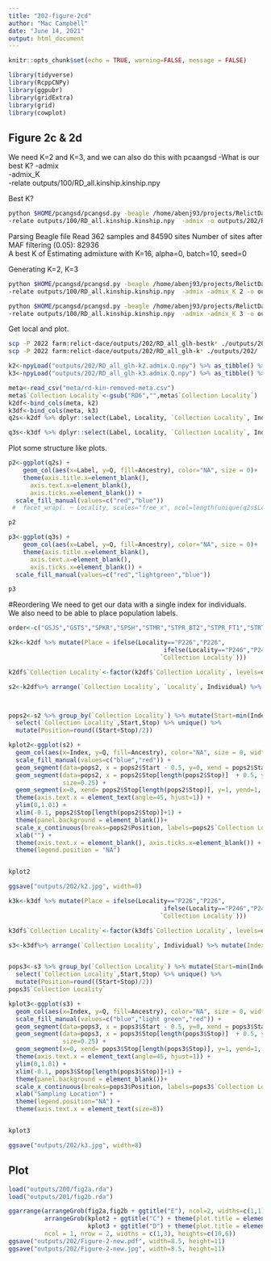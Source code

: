```yaml
---
title: "202-figure-2cd"
author: "Mac Campbell"
date: "June 14, 2021"
output: html_document
---
```


```r
knitr::opts_chunk$set(echo = TRUE, warning=FALSE, message = FALSE)
```

```r
library(tidyverse)
library(RcppCNPy)
library(ggpubr)
library(gridExtra)
library(grid)
library(cowplot)
```


## Figure 2c & 2d
We need K=2 and K=3, and we can also do this with pcaangsd
-What is our best K?
-admix     
-admix_K    
-relate outputs/100/RD_all.kinship.kinship.npy     

Best K?    
```sh
python $HOME/pcangsd/pcangsd.py -beagle /home/abenj93/projects/RelictDace/data/de_novo/RD_popgen/results_admix/all_admix/RD_all_glh.beagle.gz \
-relate outputs/100/RD_all.kinship.kinship.npy  -admix -o outputs/202/RD_all_glh-bestk -threads 10
```
Parsing Beagle file
Read 362 samples and 84590 sites
Number of sites after MAF filtering (0.05): 82936      
A best K of Estimating admixture with K=16, alpha=0, batch=10, seed=0      

Generating K=2, K=3        
```sh
python $HOME/pcangsd/pcangsd.py -beagle /home/abenj93/projects/RelictDace/data/de_novo/RD_popgen/results_admix/all_admix/RD_all_glh.beagle.gz \
-relate outputs/100/RD_all.kinship.kinship.npy  -admix -admix_K 2 -o outputs/202/RD_all_glh-k2 -threads 10

python $HOME/pcangsd/pcangsd.py -beagle /home/abenj93/projects/RelictDace/data/de_novo/RD_popgen/results_admix/all_admix/RD_all_glh.beagle.gz \
-relate outputs/100/RD_all.kinship.kinship.npy  -admix -admix_K 3 -o outputs/202/RD_all_glh-k3 -threads 10
```

Get local and plot.

```sh
scp -P 2022 farm:relict-dace/outputs/202/RD_all_glh-bestk* ./outputs/202/
scp -P 2022 farm:relict-dace/outputs/202/RD_all_glh-k* ./outputs/202/
```


```r
k2<-npyLoad("outputs/202/RD_all_glh-k2.admix.Q.npy") %>% as_tibble() %>% rename(Q1=V1, Q2=V2)
k3<-npyLoad("outputs/202/RD_all_glh-k3.admix.Q.npy") %>% as_tibble() %>% rename(Q1=V1, Q2=V2, Q3=V3)
```


```r
meta<-read_csv("meta/rd-kin-removed-meta.csv")
meta$`Collection Locality`<-gsub("RD6","",meta$`Collection Locality`)
k2df<-bind_cols(meta, k2)
k3df<-bind_cols(meta, k3)
q2s<-k2df %>% dplyr::select(Label, Locality, `Collection Locality`, Individual, Q1, Q2) %>% gather(key=Ancestry, value=Q, 5:6)

q3s<-k3df %>% dplyr::select(Label, Locality, `Collection Locality`, Individual, Q1, Q2, Q3) %>% gather(key=Ancestry, value=Q, 5:7)
```


Plot some structure like plots.
```r
p2<-ggplot(q2s) +
    geom_col(aes(x=Label, y=Q, fill=Ancestry), color="NA", size = 0)+
    theme(axis.title.x=element_blank(),
      axis.text.x=element_blank(),
      axis.ticks.x=element_blank()) +
  scale_fill_manual(values=c("red","blue"))
 #  facet_wrap(. ~ Locality, scales="free_x", ncol=length(unique(q2s$Locality)))

p2

p3<-ggplot(q3s) +
    geom_col(aes(x=Label, y=Q, fill=Ancestry), color="NA", size = 0)+
    theme(axis.title.x=element_blank(),
      axis.text.x=element_blank(),
      axis.ticks.x=element_blank()) +
  scale_fill_manual(values=c("red","lightgreen","blue"))

p3
```

#Reordering
We need to get our data with a single index for individuals.     
We also need to be able to place population labels.    

```r
order<-c("GSJS","GSTS","SPKR","SPSH","STMR","STPR_BT2","STPR_FT1","STRT","STWA","BTOC","BTQP","RBFL","RBFR","P226","P246")

k2k<-k2df %>% mutate(Place = ifelse(Locality=="P226","P226",
                                           ifelse(Locality=="P246","P246",
                                          `Collection Locality`)))

k2df$`Collection Locality`<-factor(k2df$`Collection Locality`, levels=order)

```

```r
s2<-k2df%>% arrange(`Collection Locality`, `Locality`, Individual) %>% mutate(Index=1:n()) %>% dplyr::select(Label, Index, Locality, `Collection Locality`, Individual, Q1, Q2) %>% gather(key=Ancestry, value=Q, 6:7)



pops2<-s2 %>% group_by(`Collection Locality`) %>% mutate(Start=min(Index), Stop=max(Index)) %>% 
  select(`Collection Locality`,Start,Stop) %>% unique() %>% 
  mutate(Position=round((Start+Stop)/2))
```

```r
kplot2<-ggplot(s2) +
  geom_col(aes(x=Index, y=Q, fill=Ancestry), color="NA", size = 0, width = 1)+
  scale_fill_manual(values=c("blue","red")) +
  geom_segment(data=pops2, x = pops2$Start - 0.5, y=0, xend = pops2$Start-0.5, yend=1, alpha=0.9, size=0.25) +
  geom_segment(data=pops2, x = pops2$Stop[length(pops2$Stop)]  + 0.5, y=0, xend= pops2$Stop[length(pops2$Stop)] + 0.5, yend=1,  alpha=0.9,
               size=0.25) +
  geom_segment(x=0, xend= pops2$Stop[length(pops2$Stop)], y=1, yend=1, alpha=0.9, size=0.25) +
  theme(axis.text.x = element_text(angle=45, hjust=1)) +
  ylim(0,1.01) +
  xlim(-0.1, pops2$Stop[length(pops2$Stop)]+1) +
  theme(panel.background = element_blank())+
  scale_x_continuous(breaks=pops2$Position, labels=pops2$`Collection Locality`) +
  xlab("") +
  theme(axis.text.x = element_blank(), axis.ticks.x=element_blank()) +
  theme(legend.position = "NA")


kplot2

ggsave("outputs/202/k2.jpg", width=8)
```

```r

k3k<-k3df %>% mutate(Place = ifelse(Locality=="P226","P226",
                                           ifelse(Locality=="P246","P246",
                                          `Collection Locality`)))

k3df$`Collection Locality`<-factor(k3df$`Collection Locality`, levels=order)

s3<-k3df%>% arrange(`Collection Locality`, Individual) %>% mutate(Index=1:n()) %>% dplyr::select(Label, Index, Locality, `Collection Locality`, Individual, Q1, Q2, Q3) %>% gather(key=Ancestry, value=Q, 6:8)


pops3<-s3 %>% group_by(`Collection Locality`) %>% mutate(Start=min(Index), Stop=max(Index)) %>% 
  select(`Collection Locality`,Start,Stop) %>% unique() %>% 
  mutate(Position=round((Start+Stop)/2))
pops3$`Collection Locality`
```

```r
kplot3<-ggplot(s3) +
  geom_col(aes(x=Index, y=Q, fill=Ancestry), color="NA", size = 0, width = 1)+
  scale_fill_manual(values=c("blue","light green","red")) +
  geom_segment(data=pops3, x = pops3$Start - 0.5, y=0, xend = pops3$Start-0.5, yend=1, alpha=0.9, size=0.25) +
  geom_segment(data=pops3, x = pops3$Stop[length(pops3$Stop)]  + 0.5, y=0, xend= pops3$Stop[length(pops3$Stop)] + 0.5, yend=1,  alpha=0.9,
               size=0.25) +
  geom_segment(x=0, xend= pops3$Stop[length(pops3$Stop)], y=1, yend=1, alpha=0.9, size=0.25) +
  theme(axis.text.x = element_text(angle=45, hjust=1)) +
  ylim(0,1.01) +
  xlim(-0.1, pops3$Stop[length(pops3$Stop)]+1) +
  theme(panel.background = element_blank())+
  scale_x_continuous(breaks=pops3$Position, labels=pops3$`Collection Locality`) +
  xlab("Sampling Location") +
  theme(legend.position="NA") +
  theme(axis.text.x = element_text(size=8))


kplot3

ggsave("outputs/202/k3.jpg", width=8)
```


## Plot
```r
load("outputs/200/fig2a.rda")
load("outputs/201/fig2b.rda")
```

```r
ggarrange(arrangeGrob(fig2a,fig2b + ggtitle("E"), ncol=2, widths=c(1,1)), 
          arrangeGrob(kplot2 + ggtitle("C") + theme(plot.title = element_text(size=16, face="bold", hjust=0)),
                      kplot3 + ggtitle("D") + theme(plot.title = element_text(size=16, face="bold", hjust=0)), ncol=1, heights=c(2,2.7)),
          ncol = 1, nrow = 2, widths = c(1,3), heights=c(10,6))
ggsave("outputs/202/Figure-2-new.pdf", width=8.5, height=11)
ggsave("outputs/202/Figure-2-new.jpg", width=8.5, height=11)

```
